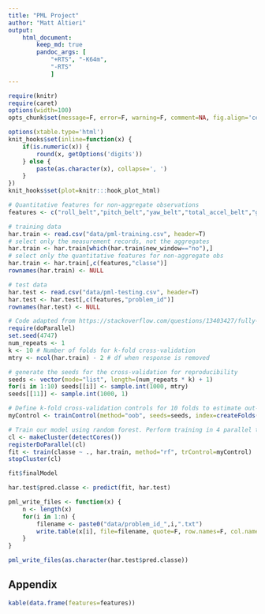 ```yaml
---
title: "PML Project"
author: "Matt Altieri"
output:
    html_document:
        keep_md: true
        pandoc_args: [
            "+RTS", "-K64m",
            "-RTS"
            ]
---
```


```r
require(knitr)
require(caret)
options(width=100)
opts_chunk$set(message=F, error=F, warning=F, comment=NA, fig.align='center', dpi=100, tidy=F, cache.path='.cache/', fig.path='fig/')

options(xtable.type='html')
knit_hooks$set(inline=function(x) {
    if(is.numeric(x)) {
        round(x, getOptions('digits'))
    } else {
        paste(as.character(x), collapse=', ')
    }
})
knit_hooks$set(plot=knitr:::hook_plot_html)
```

```r
# Quantitative features for non-aggregate observations
features <- c("roll_belt","pitch_belt","yaw_belt","total_accel_belt","gyros_belt_x","gyros_belt_y","gyros_belt_z","accel_belt_x","accel_belt_y","accel_belt_z","magnet_belt_x","magnet_belt_y","magnet_belt_z","roll_arm","pitch_arm","yaw_arm","total_accel_arm","gyros_arm_x","gyros_arm_y","gyros_arm_z","accel_arm_x","accel_arm_y","accel_arm_z","magnet_arm_x","magnet_arm_y","magnet_arm_z","roll_dumbbell","pitch_dumbbell","yaw_dumbbell","total_accel_dumbbell","gyros_dumbbell_x","gyros_dumbbell_y","gyros_dumbbell_z","accel_dumbbell_x","accel_dumbbell_y","accel_dumbbell_z","magnet_dumbbell_x","magnet_dumbbell_y","magnet_dumbbell_z","roll_forearm","pitch_forearm","yaw_forearm","total_accel_forearm","gyros_forearm_x","gyros_forearm_y","gyros_forearm_z","accel_forearm_x","accel_forearm_y","accel_forearm_z","magnet_forearm_x","magnet_forearm_y","magnet_forearm_z")
```

```r
# training data
har.train <- read.csv("data/pml-training.csv", header=T)
# select only the measurement records, not the aggregates
har.train <- har.train[which(har.train$new_window=="no"),]
# select only the quantitative features for non-aggregate obs
har.train <- har.train[,c(features,"classe")]
rownames(har.train) <- NULL

# test data
har.test <- read.csv("data/pml-testing.csv", header=T)
har.test <- har.test[,c(features,"problem_id")]
rownames(har.test) <- NULL
```

```r
# Code adapted from https://stackoverflow.com/questions/13403427/fully-reproducible-parallel-models-using-caret
require(doParallel)
set.seed(4747)
num_repeats <- 1
k <- 10 # Number of folds for k-fold cross-validation
mtry <- ncol(har.train) - 2 # df when response is removed

# generate the seeds for the cross-validation for reproducibility
seeds <- vector(mode="list", length=(num_repeats * k) + 1)
for(i in 1:10) seeds[[i]] <- sample.int(1000, mtry)
seeds[[11]] <- sample.int(1000, 1)

# Define k-fold cross-validation controls for 10 folds to estimate out-of-bag error
myControl <- trainControl(method="oob", seeds=seeds, index=createFolds(har.train$classe, k=k))

# Train our model using random forest. Perform training in 4 parallel threads for increased speed
cl <- makeCluster(detectCores())
registerDoParallel(cl)
fit <- train(classe ~ ., har.train, method="rf", trControl=myControl)
stopCluster(cl)
```

```r
fit$finalModel
```

```r
har.test$pred.classe <- predict(fit, har.test)

pml_write_files <- function(x) {
    n <- length(x)
    for(i in 1:n) {
        filename <- paste0("data/problem_id_",i,".txt")
        write.table(x[i], file=filename, quote=F, row.names=F, col.names=F)
    }
}

pml_write_files(as.character(har.test$pred.classe))
```

## Appendix

```r
kable(data.frame(features=features))
```